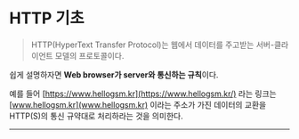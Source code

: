 # HTTP 기초

> HTTP(HyperText Transfer Protocol)는 웹에서 데이터를 주고받는 서버-클라이언트 모델의 프로토콜이다.

쉽게 설명하자면 **Web browser가 server와 통신하는 규칙**이다.

예를 들어 [https://www.hellogsm.kr](https://www.hellogsm.kr/) 라는 링크는 [www.hellogsm.kr](www.hellogsm.kr) 이라는 주소가 가진 데이터의 교환을 HTTP(S)의 통신 규약대로 처리하라는 것을 의미한다.

---
